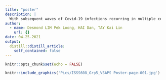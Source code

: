 ```yaml
---
title: "poster"
description: |
  With subsequent waves of Covid-19 infections recurring in multiple countries across the globe, vaccinationas the solution to this global pandemic.
author:
  - name: Desmond LIM Pek Loong, HAI Dan, TAY Kai Lin
    url: {}
date: 04-25-2021
output:
  distill::distill_article:
    self_contained: false
---
```



```r
knitr::opts_chunk$set(echo = FALSE)
```

```r
knitr::include_graphics('Pics/ISSS608_Grp5_VSAPS Poster-page-001.jpg')
```


